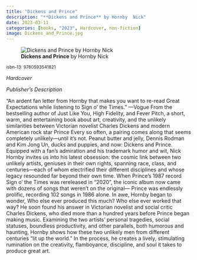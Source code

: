```yaml
---
title: "Dickens and Prince"
description: "**Dickens and Prince** by Hornby  Nick"
date: 2023-03-11
categories: [books, "2023", Hardcover, non-fiction]
image: Dickens_and_Prince.jpg
---
```

![**Dickens and Prince** by Hornby  Nick](Dickens_and_Prince.jpg){fig-align="left"}

<sup>isbn-13: 9780593541821</sup>

*Hardcover*

*Publisher's Description*

“An ardent fan letter from Hornby that makes you want to re-read Great
Expectations while listening to Sign o’ the Times.” —Vogue From the
bestselling author of Just Like You, High Fidelity, and Fever Pitch, a
short, warm, and entertaining book about art, creativity, and the unlikely
similarities between Victorian novelist Charles Dickens and modern American
rock star Prince Every so often, a pairing comes along that seems
completely unlikely—until it’s not. Peanut butter and jelly, Dennis Rodman
and Kim Jong Un, ducks and puppies, and now: Dickens and Prince. Equipped
with a fan’s admiration and his trademark humor and wit, Nick Hornby
invites us into his latest obsession: the cosmic link between two unlikely
artists, geniuses in their own rights, spanning race, class, and
centuries—each of whom electrified their different disciplines and whose
legacy resounded far beyond their own time. When Prince’s 1987 record Sign
o’ the Times was rereleased in "2020", the iconic album now came with dozens
of songs that weren’t on the original— Prince was endlessly prolific,
recording 102 songs in 1986 alone. In awe, Hornby began to wonder, Who else
ever produced this much? Who else ever worked that way? He soon found his
answer in Victorian novelist and social critic Charles Dickens, who died
more than a hundred years before Prince began making music. Examining the
two artists’ personal tragedies, social statuses, boundless productivity,
and other parallels, both humorous and haunting, Hornby shows how these two
unlikely men from different centuries “lit up the world.” In the process,
he creates a lively, stimulating rumination on the creativity, flamboyance,
discipline, and soul it takes to produce great art.